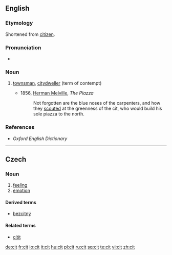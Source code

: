 ==English==

===Etymology===
Shortened from [[citizen]].

===Pronunciation===
* {{IPA|/sɪt/}}

===Noun===
{{en-noun}}

# {{archaic}} [[townsman]], [[citydweller]] (term of contempt)
#* 1856, [[w:Herman Melville|Herman Melville]], ''The Piazza''
#*: Not forgotten are the blue noses of the carpenters, and how they [[scout|scouted]] at the greenness of the cit, who would build his sole piazza to the north.

===References===
* ''Oxford English Dictionary''

----

==Czech==

===Noun===
{{cs-noun|g=m}}

# [[feeling]]
# [[emotion]]

====Derived terms====
* [[bezcitný]] {{m}}

====Related terms====
* [[cítit]]

[[de:cit]]
[[fr:cit]]
[[io:cit]]
[[it:cit]]
[[hu:cit]]
[[pl:cit]]
[[ru:cit]]
[[sq:cit]]
[[te:cit]]
[[vi:cit]]
[[zh:cit]]